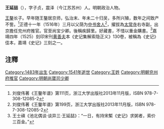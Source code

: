 '''王延喆'''（{{bd|1483年||1541年}}），字子贞，震泽（今江苏苏州）人。明朝政治人物。

[[王鏊|王鏊]]长子。早年随王鏊居京师，弘治末、年未二十归吴，多所兴殖，数年之间致产不訾。<ref>刘俊伟著《王鏊年谱》第111页，浙江大学出版社2013年11月版，ISBN 978-7-308-12085-2</ref>正德十一年（1516年）三月以父荫为[[中书舍人|中书舍人]]<ref>刘俊伟著《王鏊年谱》第199页，浙江大学出版社2013年11月版，ISBN 978-7-308-12085-2</ref>，擢拔為[[太常寺|太常寺]]右寺副，出京擔任兖州府推官。官至尚宝少卿。後稱疾歸里。好藏書，不惜以重金購書。<ref>王士禛《池北偶谈·谈异三·王延喆》：“一日，有持宋槧《史记》求粥者，索价三百金。”</ref>嘉靖四年（1525）刻印宋刊[[黄善夫|黄善夫]]本《史记集解索隐正义》130卷，被稱為《史记》佳本，嘉靖《史记》三刻之一。

== 注釋 ==
{{reflist}}
[[Category:1483年出生|Category:1483年出生]]
[[Category:1541年逝世|Category:1541年逝世]]
[[Category:王姓|Category:王姓]]
[[Category:明朝兖州府推官|Category:明朝兖州府推官]]
[[Category:明朝尚寶司少卿|Category:明朝尚寶司少卿]]